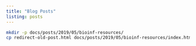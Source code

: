 ```yaml
---
title: "Blog Posts"
listing: posts
---
```


```bash
mkdir -p docs/posts/2019/05/bioinf-resources/
cp redirect-old-post.html docs/posts/2019/05/bioinf-resources/index.html
```

